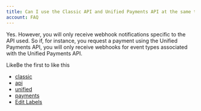 ```yaml
---
title: Can I use the Classic API and Unified Payments API at the same time?
account: FAQ 
---
```

Yes. However, you will only receive webhook notifications specific to the API used. So if, for instance, you request a payment using the Unified Payments API, you will only receive webhooks for event types associated with the Unified Payments API.

LikeBe the first to like this

*   [classic](/label/FAQ/classic)
*   [api](/label/FAQ/api)
*   [unified](/label/FAQ/unified)
*   [payments](/label/FAQ/payments)
*   [Edit Labels](# "Edit Labels (Type 'l')")




